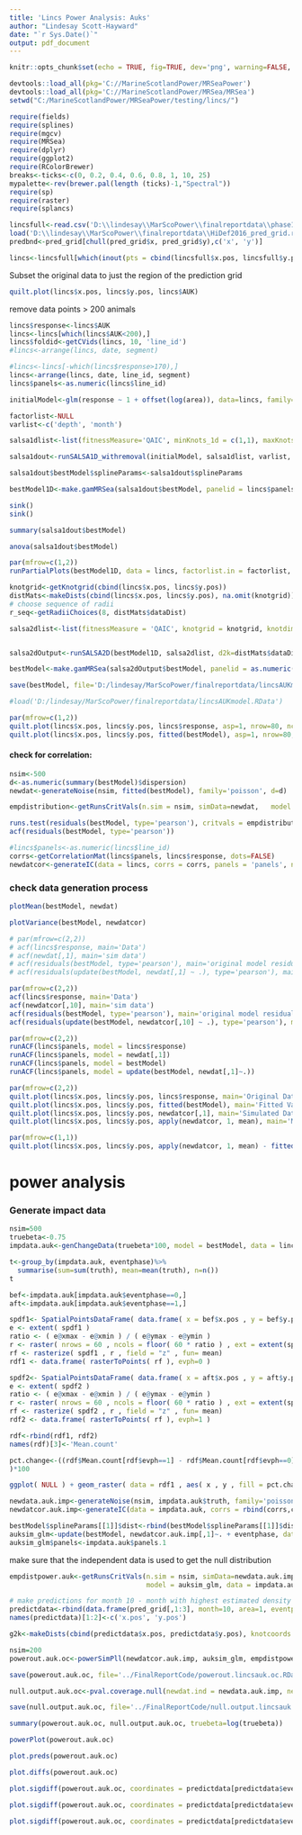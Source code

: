 ```yaml
---
title: 'Lincs Power Analysis: Auks'
author: "Lindesay Scott-Hayward"
date: "`r Sys.Date()`"
output: pdf_document
---
```


```r
knitr::opts_chunk$set(echo = TRUE, fig=TRUE, dev='png', warning=FALSE, message=FALSE)
```


```r
devtools::load_all(pkg='C://MarineScotlandPower/MRSeaPower')
devtools::load_all(pkg='C://MarineScotlandPower/MRSea/MRSea')
setwd("C:/MarineScotlandPower/MRSeaPower/testing/lincs/")

require(fields)
require(splines)
require(mgcv)
require(MRSea)
require(dplyr)
require(ggplot2)
require(RColorBrewer)
breaks<-ticks<-c(0, 0.2, 0.4, 0.6, 0.8, 1, 10, 25)
mypalette<-rev(brewer.pal(length (ticks)-1,"Spectral"))
require(sp)
require(raster)
require(splancs)
```

```r
lincsfull<-read.csv('D:\\lindesay\\MarScoPower\\finalreportdata\\phase1Data.csv')
load('D:\\lindesay\\MarScoPower\\finalreportdata\\HiDef2016_pred_grid.rdata')
predbnd<-pred_grid[chull(pred_grid$x, pred_grid$y),c('x', 'y')]

lincs<-lincsfull[which(inout(pts = cbind(lincsfull$x.pos, lincsfull$y.pos), poly = predbnd)==T),]

```

Subset the original data to just the region of the prediction grid
```r
quilt.plot(lincs$x.pos, lincs$y.pos, lincs$AUK)
```

remove data points > 200 animals

```r
lincs$response<-lincs$AUK
lincs<-lincs[which(lincs$AUK<200),]
lincs$foldid<-getCVids(lincs, 10, 'line_id')
#lincs<-arrange(lincs, date, segment)
```


```r
#lincs<-lincs[-which(lincs$response>170),]
lincs<-arrange(lincs, date, line_id, segment)
lincs$panels<-as.numeric(lincs$line_id)
```

```r
initialModel<-glm(response ~ 1 + offset(log(area)), data=lincs, family=quasipoisson)

factorlist<-NULL
varlist<-c('depth', 'month')

salsa1dlist<-list(fitnessMeasure='QAIC', minKnots_1d = c(1,1), maxKnots_1d=c(5,5), startKnots_1d = c(1,1), degree=c(2,2), maxIterations=100, gaps=c(0,0))

salsa1dout<-runSALSA1D_withremoval(initialModel, salsa1dlist, varlist, factorlist, varlist_cyclicSplines = c('month'), splineParams = NULL, datain=lincs, suppress.printout = TRUE)

salsa1dout$bestModel$splineParams<-salsa1dout$splineParams

bestModel1D<-make.gamMRSea(salsa1dout$bestModel, panelid = lincs$panels, splineParams = salsa1dout$splineParams)

```

```r
sink()
sink()
```


```r
summary(salsa1dout$bestModel)
```

```r
anova(salsa1dout$bestModel)
```


```r
par(mfrow=c(1,2))
runPartialPlots(bestModel1D, data = lincs, factorlist.in = factorlist, varlist.in = varlist, showKnots = T)
```


```r
knotgrid<-getKnotgrid(cbind(lincs$x.pos, lincs$y.pos))
distMats<-makeDists(cbind(lincs$x.pos, lincs$y.pos), na.omit(knotgrid))
# choose sequence of radii
r_seq<-getRadiiChoices(8, distMats$dataDist)

salsa2dlist<-list(fitnessMeasure = 'QAIC', knotgrid = knotgrid, knotdim = c(100, 100),  startKnots=6, minKnots=2, maxKnots=20, r_seq=r_seq, gap=0)


salsa2dOutput<-runSALSA2D(bestModel1D, salsa2dlist, d2k=distMats$dataDist, k2k=distMats$knotDist, splineParams=NULL, tol=0, chooserad=F, panels=NULL, suppress.printout=TRUE)

bestModel<-make.gamMRSea(salsa2dOutput$bestModel, panelid = as.numeric(lincs$panels), splineParams = salsa2dOutput$splineParams, varshortnames = varlist, gamMRSea=TRUE)

```

```r
save(bestModel, file='D:/lindesay/MarScoPower/finalreportdata/lincsAUKmodel.RData', compress='bzip2')

#load('D:/lindesay/MarScoPower/finalreportdata/lincsAUKmodel.RData')
```

```r

par(mfrow=c(1,2))
quilt.plot(lincs$x.pos, lincs$y.pos, lincs$response, asp=1, nrow=80, ncol=80)
quilt.plot(lincs$x.pos, lincs$y.pos, fitted(bestModel), asp=1, nrow=80, ncol=80)

```



#### check for correlation:

```r
nsim<-500
d<-as.numeric(summary(bestModel)$dispersion)
newdat<-generateNoise(nsim, fitted(bestModel), family='poisson', d=d)

empdistribution<-getRunsCritVals(n.sim = nsim, simData=newdat,   model = bestModel, data = lincs, plot=TRUE,   returnDist = TRUE, dots=FALSE)

runs.test(residuals(bestModel, type='pearson'), critvals = empdistribution)
acf(residuals(bestModel, type='pearson'))
```

```r
#lincs$panels<-as.numeric(lincs$line_id)
corrs<-getCorrelationMat(lincs$panels, lincs$response, dots=FALSE)
newdatcor<-generateIC(data = lincs, corrs = corrs, panels = 'panels', newdata = newdat, nsim = nsim, dots = FALSE)

```

### check data generation process
```r
plotMean(bestModel, newdat)

```

```r
plotVariance(bestModel, newdatcor)
```

```r
# par(mfrow=c(2,2))
# acf(lincs$response, main='Data')
# acf(newdat[,1], main='sim data')
# acf(residuals(bestModel, type='pearson'), main='original model residuals')
# acf(residuals(update(bestModel, newdat[,1] ~ .), type='pearson'), main='sim model residuals')

par(mfrow=c(2,2))
acf(lincs$response, main='Data')
acf(newdatcor[,10], main='sim data')
acf(residuals(bestModel, type='pearson'), main='original model residuals')
acf(residuals(update(bestModel, newdatcor[,10] ~ .), type='pearson'), main='sim model residuals')
```


```r
par(mfrow=c(2,2))
runACF(lincs$panels, model = lincs$response)
runACF(lincs$panels, model = newdat[,1])
runACF(lincs$panels, model = bestModel)
runACF(lincs$panels, model = update(bestModel, newdat[,1]~.))

```


```r
par(mfrow=c(2,2))
quilt.plot(lincs$x.pos, lincs$y.pos, lincs$response, main='Original Data', ncol=40, nrow=40)
quilt.plot(lincs$x.pos, lincs$y.pos, fitted(bestModel), main='Fitted Values', ncol=40, nrow=40)
quilt.plot(lincs$x.pos, lincs$y.pos, newdatcor[,1], main='Simulated Data Example', ncol=40, nrow=40)
quilt.plot(lincs$x.pos, lincs$y.pos, apply(newdatcor, 1, mean), main='Mean Simulated Data', ncol=40, nrow=40)

```

```r
par(mfrow=c(1,1))
quilt.plot(lincs$x.pos, lincs$y.pos, apply(newdatcor, 1, mean) - fitted(bestModel))
```

# power analysis

### Generate impact data
```r
nsim=500
truebeta<-0.75
impdata.auk<-genChangeData(truebeta*100, model = bestModel, data = lincs,panels = "panels")
```

```r
t<-group_by(impdata.auk, eventphase)%>%
  summarise(sum=sum(truth), mean=mean(truth), n=n())
t
```

```r

bef<-impdata.auk[impdata.auk$eventphase==0,]
aft<-impdata.auk[impdata.auk$eventphase==1,]

spdf1<- SpatialPointsDataFrame( data.frame( x = bef$x.pos , y = bef$y.pos ) , data = data.frame( z = bef$truth) )
e <- extent( spdf1 )
ratio <- ( e@xmax - e@xmin ) / ( e@ymax - e@ymin )
r <- raster( nrows = 60 , ncols = floor( 60 * ratio ) , ext = extent(spdf1) )
rf <- rasterize( spdf1 , r , field = "z" , fun= mean)
rdf1 <- data.frame( rasterToPoints( rf ), evph=0 )   

spdf2<- SpatialPointsDataFrame( data.frame( x = aft$x.pos , y = aft$y.pos ) , data = data.frame( z = aft$truth) )
e <- extent( spdf2 )
ratio <- ( e@xmax - e@xmin ) / ( e@ymax - e@ymin )
r <- raster( nrows = 60 , ncols = floor( 60 * ratio ) , ext = extent(spdf2) )
rf <- rasterize( spdf2 , r , field = "z" , fun= mean)
rdf2 <- data.frame( rasterToPoints( rf ), evph=1 ) 

rdf<-rbind(rdf1, rdf2)
names(rdf)[3]<-'Mean.count'

pct.change<-((rdf$Mean.count[rdf$evph==1] - rdf$Mean.count[rdf$evph==0])/rdf$Mean.count[rdf$evph==0]
)*100

ggplot( NULL ) + geom_raster( data = rdf1 , aes( x , y , fill = pct.change ) ) + scale_fill_gradientn(colours=mypalette, values = breaks,space = "Lab", na.value = "grey50", guide = "colourbar") + theme_bw()

```



```r
newdata.auk.imp<-generateNoise(nsim, impdata.auk$truth, family='poisson', d=summary(bestModel)$dispersion)
newdatcor.auk.imp<-generateIC(data = impdata.auk, corrs = rbind(corrs,corrs), panels = 'panels.1', newdata = newdata.auk.imp, nsim = nsim, dots = FALSE)

```

```r
bestModel$splineParams[[1]]$dist<-rbind(bestModel$splineParams[[1]]$dist, bestModel$splineParams[[1]]$dist)
auksim_glm<-update(bestModel, newdatcor.auk.imp[,1]~. + eventphase, data=impdata.auk)
auksim_glm$panels<-impdata.auk$panels.1

```


make sure that the independent data is used to get the null distribution
```r
empdistpower.auk<-getRunsCritVals(n.sim = nsim, simData=newdata.auk.imp, 
                                  model = auksim_glm, data = impdata.auk, plot=FALSE,  returnDist = TRUE, dots=FALSE)
```


```r

# make predictions for month 10 - month with highest estimated density (from month partial plot)
predictdata<-rbind(data.frame(pred_grid[,1:3], month=10, area=1, eventphase=0), data.frame(pred_grid[,1:3], month=10, area=1, eventphase=1))
names(predictdata)[1:2]<-c('x.pos', 'y.pos')

g2k<-makeDists(cbind(predictdata$x.pos, predictdata$y.pos), knotcoords = na.omit(bestModel$splineParams[[1]]$knotgrid), knotmat = FALSE)$dataDist


```


```r
nsim=200
powerout.auk.oc<-powerSimPll(newdatcor.auk.imp, auksim_glm, empdistpower.auk, nsim=nsim, powercoefid=length(coef(auksim_glm)), predictionGrid=predictdata, g2k=g2k, splineParams=auksim_glm$splineParams, sigdif=TRUE, n.boot=200, nCores = 6)
```

```r
save(powerout.auk.oc, file='../FinalReportCode/powerout.lincsauk.oc.RData', compress = 'bzip2')
```


```r
null.output.auk.oc<-pval.coverage.null(newdat.ind = newdata.auk.imp, newdat.corr = NULL, model = auksim_glm, nsim = nsim, powercoefid = length(coef(auksim_glm)))

```

```r
save(null.output.auk.oc, file='../FinalReportCode/null.output.lincsauk.oc.RData', compress = 'bzip2')

```


```r
summary(powerout.auk.oc, null.output.auk.oc, truebeta=log(truebeta))
```


```r
powerPlot(powerout.auk.oc)

```

```r
plot.preds(powerout.auk.oc)
```

```r
plot.diffs(powerout.auk.oc)
```

```r
plot.sigdiff(powerout.auk.oc, coordinates = predictdata[predictdata$eventphase==0,c('x.pos', 'y.pos')], tailed='two', error.rate = 0.05, gridcell.dim = c(1000,1000))
```

```r
plot.sigdiff(powerout.auk.oc, coordinates = predictdata[predictdata$eventphase==0,c('x.pos', 'y.pos')], tailed='two', error.rate = 0.05, adjustment='sidak', gridcell.dim = c(1000,1000))
```

```r
plot.sigdiff(powerout.auk.oc, coordinates = predictdata[predictdata$eventphase==0,c('x.pos', 'y.pos')], tailed='two', error.rate = 0.05, adjustment='bonferroni', gridcell.dim = c(1000,1000))
```


<!-- # Power analysis: 25% decline -->

<!-- ```{r} -->
<!-- nsim=500 -->
<!-- truebeta<-0.75 -->
<!-- impdata.auk<-genChangeData(truebeta*100, model = bestModel, data = lincs, panels = "panels") -->
<!-- ``` -->


<!-- ```{r} -->
<!-- t<-group_by(impdata.auk, eventphase)%>% -->
<!--   summarise(sum=sum(truth), mean=mean(truth), n=n()) -->
<!-- t -->
<!-- ``` -->


<!-- ```{r} -->
<!-- newdata.auk.imp<-generateNoise(nsim, impdata.auk$truth, family='poisson', d=d) -->

<!-- newdatcor.auk.imp<-generateIC(data = impdata.auk, corrs = rbind(corrs,corrs), panels = 'panels.1', newdata = newdata.auk.imp, nsim = nsim, dots = FALSE) -->

<!-- ``` -->

<!-- ```{r} -->
<!-- auksim_glm<-update(bestModel, newdata.auk.imp[,1]~. + eventphase, data=impdata.auk) -->
<!-- auksim_glm$panels<-impdata.auk$panels.1 -->
<!-- ``` -->


<!-- make sure that the independent data is used to get the null distribution -->
<!-- ```{r warning=FALSE, message=FALSE} -->
<!-- empdistpower.auk<-getRunsCritVals(n.sim = nsim, simData=newdata.auk.imp, -->
<!--                                   model = auksim_glm, data = impdata.auk, plot=FALSE,  returnDist = TRUE, dots=FALSE) -->

<!-- ``` -->


<!-- ```{r aukpower25, cache=TRUE} -->
<!-- nsim=100 -->
<!-- powerout.auk.oc25<-powerSimPll(newdata.auk.imp, auksim_glm, empdistpower.auk, nsim=nsim, powercoefid=length(coef(auksim_glm)), predictionGrid=predictdata, g2k=g2k, splineParams=auksim_glm$splineParams, sigdif=TRUE, n.boot=200, nCores = 6) -->
<!-- ``` -->

<!-- ```{r} -->
<!-- save(powerout.auk.oc25, file='../FinalReportCode/powerout.lincsauk.oc25.RData', compress = 'bzip2') -->
<!-- ``` -->


<!-- ```{r auknull25, cache=TRUE} -->
<!-- null.output.auk.oc25<-pval.coverage.null(newdat.ind = newdata.auk.imp, newdat.corr = NULL, model = auksim_glm, nsim = nsim, powercoefid = length(coef(auksim_glm))) -->

<!-- ``` -->

<!-- ```{r} -->
<!-- save(null.output.auk.oc25, file='../FinalReportCode/null.output.lincsauk.oc25.RData', compress = 'bzip2') -->

<!-- ``` -->


<!-- ```{r} -->
<!-- summary(powerout.auk.oc25, null.output.auk.oc25, truebeta=log(truebeta)) -->
<!-- ``` -->


<!-- ```{r} -->
<!-- powerPlot(powerout.auk.oc25) -->

<!-- ``` -->

<!-- ```{r} -->
<!-- plot.preds(powerout.auk.oc25) -->
<!-- ``` -->

<!-- ```{r} -->
<!-- plot.diffs(powerout.auk.oc25) -->
<!-- ``` -->

<!-- ```{r} -->
<!-- plot.sigdiff(powerout.auk.oc25, coordinates = predictdata[predictdata$eventphase==0,c('x.pos', 'y.pos')], tailed='two', error.rate = 0.05, gridcell.dim = c(1000, 1000)) -->
<!-- ``` -->

<!-- ```{r} -->
<!-- plot.sigdiff(powerout.auk.oc25, coordinates = predictdata[predictdata$eventphase==0,c('x.pos', 'y.pos')], tailed='two', error.rate = 0.05, adjustment='sidak', gridcell.dim = c(1000, 1000)) -->
<!-- ``` -->

<!-- ```{r} -->
<!-- plot.sigdiff(powerout.auk.oc25, coordinates = predictdata[predictdata$eventphase==0,c('x.pos', 'y.pos')], tailed='two', error.rate = 0.05, adjustment='bonferroni', gridcell.dim = c(1000, 1000)) -->
<!-- ``` -->
